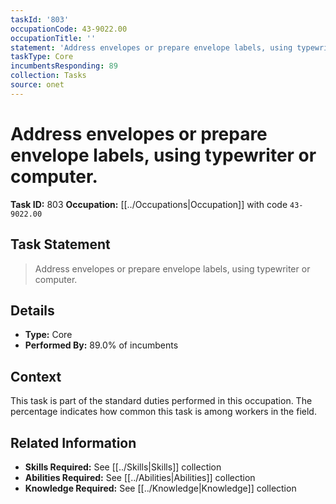 ```yaml
---
taskId: '803'
occupationCode: 43-9022.00
occupationTitle: ''
statement: 'Address envelopes or prepare envelope labels, using typewriter or computer.'
taskType: Core
incumbentsResponding: 89
collection: Tasks
source: onet
---
```

# Address envelopes or prepare envelope labels, using typewriter or computer.

**Task ID:** 803
**Occupation:** [[../Occupations|Occupation]] with code `43-9022.00`

## Task Statement

> Address envelopes or prepare envelope labels, using typewriter or computer.

## Details

- **Type:** Core
- **Performed By:** 89.0% of incumbents

## Context

This task is part of the standard duties performed in this occupation. The percentage indicates how common this task is among workers in the field.

## Related Information

- **Skills Required:** See [[../Skills|Skills]] collection
- **Abilities Required:** See [[../Abilities|Abilities]] collection
- **Knowledge Required:** See [[../Knowledge|Knowledge]] collection
